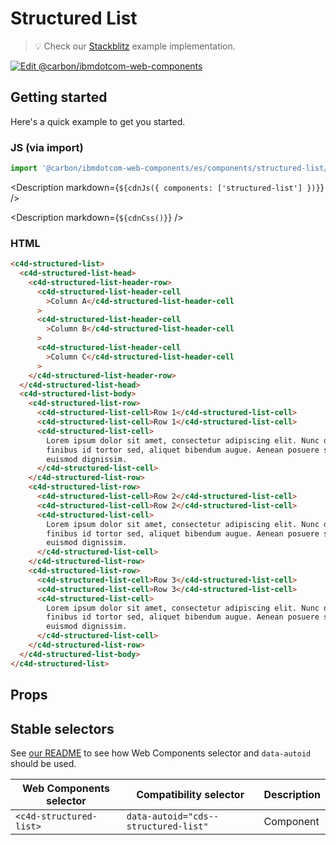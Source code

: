 
# Structured List

> 💡 Check our
> [Stackblitz](https://stackblitz.com/github/carbon-design-system/carbon-for-ibm-dotcom/tree/main/packages/web-components/examples/stackblitz/components/structured-list)
> example implementation.

[![Edit @carbon/ibmdotcom-web-components](https://developer.stackblitz.com/img/open_in_stackblitz.svg)](https://stackblitz.com/github/carbon-design-system/carbon-for-ibm-dotcom/tree/main/packages/web-components/examples/codesandbox/components/structured-list)

## Getting started

Here's a quick example to get you started.

### JS (via import)

```javascript
import '@carbon/ibmdotcom-web-components/es/components/structured-list/index.js';
```

<Description markdown={`${cdnJs({ components: ['structured-list'] })}`} />

<Description markdown={`${cdnCss()}`} />

### HTML

```html
<c4d-structured-list>
  <c4d-structured-list-head>
    <c4d-structured-list-header-row>
      <c4d-structured-list-header-cell
        >Column A</c4d-structured-list-header-cell
      >
      <c4d-structured-list-header-cell
        >Column B</c4d-structured-list-header-cell
      >
      <c4d-structured-list-header-cell
        >Column C</c4d-structured-list-header-cell
      >
    </c4d-structured-list-header-row>
  </c4d-structured-list-head>
  <c4d-structured-list-body>
    <c4d-structured-list-row>
      <c4d-structured-list-cell>Row 1</c4d-structured-list-cell>
      <c4d-structured-list-cell>Row 1</c4d-structured-list-cell>
      <c4d-structured-list-cell>
        Lorem ipsum dolor sit amet, consectetur adipiscing elit. Nunc dui magna,
        finibus id tortor sed, aliquet bibendum augue. Aenean posuere sem vel
        euismod dignissim.
      </c4d-structured-list-cell>
    </c4d-structured-list-row>
    <c4d-structured-list-row>
      <c4d-structured-list-cell>Row 2</c4d-structured-list-cell>
      <c4d-structured-list-cell>Row 2</c4d-structured-list-cell>
      <c4d-structured-list-cell>
        Lorem ipsum dolor sit amet, consectetur adipiscing elit. Nunc dui magna,
        finibus id tortor sed, aliquet bibendum augue. Aenean posuere sem vel
        euismod dignissim.
      </c4d-structured-list-cell>
    </c4d-structured-list-row>
    <c4d-structured-list-row>
      <c4d-structured-list-cell>Row 3</c4d-structured-list-cell>
      <c4d-structured-list-cell>Row 3</c4d-structured-list-cell>
      <c4d-structured-list-cell>
        Lorem ipsum dolor sit amet, consectetur adipiscing elit. Nunc dui magna,
        finibus id tortor sed, aliquet bibendum augue. Aenean posuere sem vel
        euismod dignissim.
      </c4d-structured-list-cell>
    </c4d-structured-list-row>
  </c4d-structured-list-body>
</c4d-structured-list>
```

## Props

<Props of="cds-structured-list" />

## Stable selectors

See
[our README](https://github.com/carbon-design-system/carbon-for-ibm-dotcom/tree/main/packages/web-components#stable-selectors-for-analytics-and-integratione2e-testing-in-web-components)
to see how Web Components selector and `data-autoid` should be used.

| Web Components selector | Compatibility selector               | Description |
| ----------------------- | ------------------------------------ | ----------- |
| `<c4d-structured-list>` | `data-autoid="cds--structured-list"` | Component   |

<Description markdown={contributing} />
